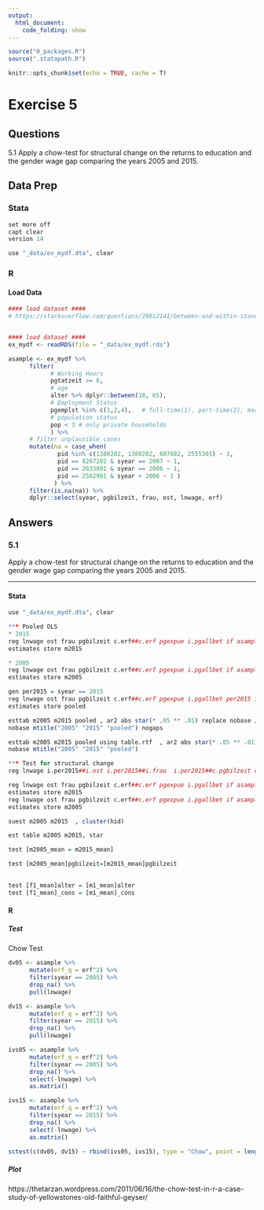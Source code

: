 ```yaml
---
output:
  html_document:
    code_folding: show
---
```



```r
source("0_packages.R")
source(".statapath.R")

knitr::opts_chunk$set(echo = TRUE, cache = T)

```

# Exercise 5 {.tabset}
## Questions

5.1 Apply a chow-test for structural change on the returns to education and the gender wage gap comparing the years 2005 and 2015.

## Data Prep {.tabset}
### Stata
```r
set more off
capt clear
version 14

use "_data/ex_mydf.dta", clear
```
### R
#### Load Data
```r
#### load dataset ####
# https://stackoverflow.com/questions/29012141/between-and-within-standard-deviation-of-panel-data-in-r


#### load dataset ####
ex_mydf <- readRDS(file = "_data/ex_mydf.rds")

asample <- ex_mydf %>% 
      filter(
            # Working Hours
            pgtatzeit >= 6,
            # age
            alter %>% dplyr::between(18, 65),
            # Employment Status
            pgemplst %in% c(1,2,4),   # full-time(1), part-time(2), marg.-empl(4)
            # population status
            pop < 3 # only private households
            ) %>%
      # filter unplausible cases
      mutate(na = case_when(
              pid %in% c(1380202, 1380202, 607602, 2555301) ~ 1,
              pid == 8267202 & syear == 2007 ~ 1,
              pid == 2633801 & syear == 2006 ~ 1,
              pid == 2582901 & syear > 2006 ~ 1 )
             ) %>% 
      filter(is.na(na)) %>% 
      dplyr::select(syear, pgbilzeit, frau, ost, lnwage, erf)

```

## Answers {.active}
### 5.1 {.tabset}
Apply a chow-test for structural change on the returns to education and the gender wage gap comparing the years 2005 and 2015.

***

#### Stata
```r
use "_data/ex_mydf.dta", clear

*** Pooled OLS
* 2015
reg lnwage ost frau pgbilzeit c.erf##c.erf pgexpue i.pgallbet if asample==1 & syear==2015 [pw=phrf], cluster(hid)
estimates store m2015

* 2005
reg lnwage ost frau pgbilzeit c.erf##c.erf pgexpue i.pgallbet if asample==1 & syear==2005 [pw=phrf], cluster(hid)
estimates store m2005

gen per2015 = syear == 2015
reg lnwage ost frau pgbilzeit c.erf##c.erf pgexpue i.pgallbet per2015 if asample==1 & syear==2005 | syear==2015 [pw=phrf], cluster(pid)
estimates store pooled

esttab m2005 m2015 pooled , ar2 abs star(* .05 ** .01) replace nobase ///
nobase mtitle("2005" "2015" "pooled") nogaps

esttab m2005 m2015 pooled using table.rtf  , ar2 abs star(* .05 ** .01) replace ///
nobase mtitle("2005" "2015" "pooled")

*** Test for structural change
reg lnwage i.per2015##i.ost i.per2015##i.frau  i.per2015##c.pgbilzeit c.erf##c.erf pgexpue i.pgallbet per2015 if asample==1 & syear==2005 | syear==2015 [pw=phrf], cluster(pid)

reg lnwage ost frau pgbilzeit c.erf##c.erf pgexpue i.pgallbet if asample==1 & syear==2015 [iw=phrf], 
estimates store m2015
reg lnwage ost frau pgbilzeit c.erf##c.erf pgexpue i.pgallbet if asample==1 & syear==2005 [iw=phrf],
estimates store m2005

suest m2005 m2015  , cluster(hid)

est table m2005 m2015, star

test [m2005_mean = m2015_mean] 

test [m2005_mean]pgbilzeit=[m2015_mean]pgbilzeit
 

test [f1_mean]alter = [m1_mean]alter
test [f1_mean]_cons = [m1_mean]_cons
```
 
#### R {.tabset .active}
##### Test
Chow Test
```r
dv05 <- asample %>% 
      mutate(erf_q = erf^2) %>% 
      filter(syear == 2005) %>%
      drop_na() %>% 
      pull(lnwage)

dv15 <- asample %>% 
      mutate(erf_q = erf^2) %>% 
      filter(syear == 2015) %>%
      drop_na() %>% 
      pull(lnwage)  

ivs05 <- asample %>% 
      mutate(erf_q = erf^2) %>% 
      filter(syear == 2005) %>%
      drop_na() %>% 
      select(-lnwage) %>%
      as.matrix()

ivs15 <- asample %>% 
      mutate(erf_q = erf^2) %>% 
      filter(syear == 2015) %>%
      drop_na() %>% 
      select(-lnwage) %>%
      as.matrix() 

sctest(c(dv05, dv15) ~ rbind(ivs05, ivs15), type = "Chow", point = length(dv05), data = asample)
```

##### Plot

https://thetarzan.wordpress.com/2011/06/16/the-chow-test-in-r-a-case-study-of-yellowstones-old-faithful-geyser/
